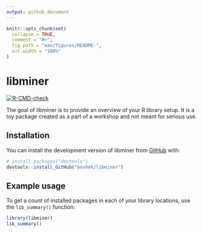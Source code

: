 ```yaml
---
output: github_document
---
```


<!-- README.md is generated from README.Rmd. Please edit that file -->

```r
knitr::opts_chunk$set(
  collapse = TRUE,
  comment = "#>",
  fig.path = "man/figures/README-",
  out.width = "100%"
)
```

# libminer

<!-- badges: start -->

[![R-CMD-check](https://github.com/boshek/libminer/actions/workflows/R-CMD-check.yaml/badge.svg)](https://github.com/boshek/libminer/actions/workflows/R-CMD-check.yaml)
<!-- badges: end -->

The goal of libminer is to provide an overview of your R library setup. It is a toy
package created as a part of a workshop and not meant for serious use.

## Installation

You can install the development version of libminer from [GitHub](https://GitHub.com/) with:

```r
# install.packages("devtools")
devtools::install_GitHub("boshek/libminer")
```

## Example usage

To get a count of installed packages in each of your library locations, use the `lib_summary()` function:

```r
library(libminer)
lib_summary()
```
